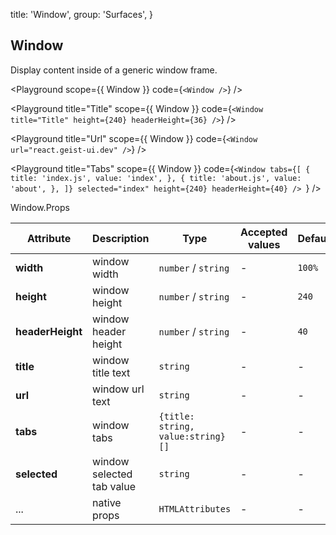 
  title: 'Window',
  group: 'Surfaces',
}

## Window

Display content inside of a generic window frame.

<Playground scope={{ Window }} code={`<Window />`} />

<Playground
  title="Title"
  scope={{ Window }}
  code={`<Window title="Title" height={240} headerHeight={36} />`}
/>

<Playground title="Url" scope={{ Window }} code={`<Window url="react.geist-ui.dev" />`} />

<Playground
  title="Tabs"
  scope={{ Window }}
  code={`<Window
    tabs={[
{
    title: 'index.js',
    value: 'index',
},
{
    title: 'about.js',
    value: 'about',
},
    ]}
    selected="index"
    height={240}
    headerHeight={40}
    />
    `}
/>

<Attributes edit="/pages/en-us/components/window.mdx">
<Attributes.Title>Window.Props</Attributes.Title>

| Attribute        | Description               | Type                              | Accepted values | Default |
| ---------------- | ------------------------- | --------------------------------- | --------------- | ------- |
| **width**        | window width              | `number` / `string`               | -               | `100%`  |
| **height**       | window height             | `number` / `string`               | -               | `240`   |
| **headerHeight** | window header height      | `number` / `string`               | -               | `40`    |
| **title**        | window title text         | `string`                          | -               | -       |
| **url**          | window url text           | `string`                          | -               | -       |
| **tabs**         | window tabs               | `{title: string, value:string}[]` | -               | -       |
| **selected**     | window selected tab value | `string`                          | -               | -       |
| ...              | native props              | `HTMLAttributes`                  | -               | -       |

</Attributes>

